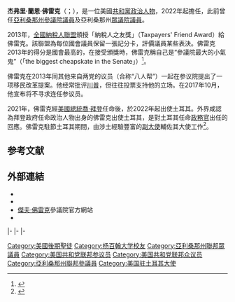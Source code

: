 {{noteTA
|1=zh-hans:弗莱克;zh-tw:佛雷克;zh-hant:弗雷克;
|2=zh-tw:傑佛瑞;zh-cn:杰弗里;zh-hk:謝菲;
|3=zh-tw:傑夫;zh-cn:杰夫;zh-hk:謝夫;
|4=zh-hans:莱恩;zh-hant:蘭恩;
}}
{{Expand|time=2015-07-07T12:52:24+00:00}}
{{请求翻译|time=2015-07-07T12:52:24+00:00}}
{{Infobox officeholder
|name         = 傑夫·佛雷克<br>Jeff Flake
|image        = Jeffry L. Flake, U.S. Ambassador to Turkey.jpg
|jr/sr        = 
|state        = 
|alongside    = 
| office     ={{Link-tr|美國駐土耳其大使館|Amerika Birleşik Devletleri'nin Ankara Büyükelçiliği|美國駐土耳其大使}}
| term_start = 2022年1月7日
| term_end   = 
| 1blankname = 國務卿
| 1namedata  = [[安東尼·布林肯|安東尼·布林肯]]
| preceded   = {{Link-en|大衛·薩特菲爾德|David M. Satterfield}}
| 2blankname  =副大使
| 2namedata  ={{Link-en|歐陽世寧|Scott Oudkirk}}
| successor  = 
|office1=[[亞利桑那州|亞利桑那州]][[美國參議院|聯邦參議員]]
|term_start1   = 2013年1月3日
|term_end1     = 2019年1月3日
|predecessor1  = [[喬恩·凱爾|喬恩·凱爾]]
|successor1    = [[克里斯滕·希尼玛|克里斯滕·希尼玛]]
|state2       = 亞利桑那州
|district2    = [[亞利桑那州第六國會選區|六]]
|term_start2  = 2003年1月3日
|term_end2    = 2013年1月3日
|predecessor2 = {{le|J·D·海沃思|J. D. Hayworth}}
|successor2   = [[大衛·施魏克特|大衛·施魏克特]]
|state3       = 亞利桑那州
|district3    = [[亞利桑那州第一國會選區|一]]
|term_start3  = 2001年1月3日
|term_end3    = 2003年1月3日
|predecessor3 = [[馬特·薩蒙|馬特·薩蒙]]
|successor3   = {{le|里克·任茲|Rick Renzi}}
|birth_name   = 杰弗里·蘭恩·佛雷克<br>Jeffry Lane Flake
|birth_date   = {{birth date and age|1962|12|31}}
|birth_place  = {{US}}[[亞利桑那州|亞利桑那州]][[雪花_(亚利桑那州)|雪花]]
|death_date   =
|death_place  =
|party        = [[共和黨_(美國)|共和黨]]
|spouse       = 謝麗爾（Cheryl）
|children     = 5
|alma_mater   = {{nowrap|[[楊百翰大學|楊百翰大學]]}}
|religion     = [[耶穌基督後期聖徒教會|耶穌基督後期聖徒教會]]
}}

'''杰弗里·蘭恩·佛雷克'''（{{lang-en|'''Jeffry Lane Flake'''}}；{{bd|1962年|12月31日||}}），是一位美國[[共和黨_(美國)|共和黨]][[政治人物|政治人物]]，2022年起擔任{{Link-tr|美國駐土耳其大使館|Amerika Birleşik Devletleri'nin Ankara Büyükelçiliği|美國駐土耳其大使}}，此前曾任[[亞利桑那州|亞利桑那州]][[美國參議院|參議院議員]]及亞利桑那州[[美國眾議院|眾議院議員]]。

2013年，[[全國納稅人聯盟|全國納稅人聯盟]]頒授「納稅人之友獎」（Taxpayers' Friend Award）給佛雷克。該聯盟為每位國會議員保留一張記分卡，評價議員某些表決。佛雷克2013年的得分是國會最高的，在接受頒獎時，佛雷克稱自己是“參議院最大的小氣鬼”（「the biggest cheapskate in the Senate」）<ref>{{Cite web|url = http://www.flake.senate.gov/public/index.cfm/2014/9/ntu-names-flake-biggest-cheapskate-in-senate|title = NTU Names Flake Biggest Cheapskate in Senate|date = 2014-09-18|accessdate = 2014-10-01|website = United States Senator Jeff Flake|publisher = |last = |first = |archive-url = https://web.archive.org/web/20151021233034/http://www.flake.senate.gov/public/index.cfm/2014/9/ntu-names-flake-biggest-cheapskate-in-senate|archive-date = 2015-10-21|dead-url = yes}}</ref>。

佛雷克在2013年同其他来自两党的议员（合称“八人帮”）一起在参议院提出了一项移民改革提案。他经常批评[[唐納·川普|川普]]，但往往投票支持他的立场。在2017年10月，他宣布将不寻求连任参议员。

2021年，佛雷克經[[美國總統|美國總統]][[喬·拜登|喬·拜登]]任命後，於2022年起出使土耳其。外界咸認為拜登政府任命政治人物出身的佛雷克出使土耳其，是對土耳其任命[[政務官|政務官]]{{Link-tr|哈桑·穆拉特·默坎|Hasan Murat Mercan}}出任{{Link-en|土耳其駐美國大使館|Embassy of Turkey, Washington D.C.|土國駐美大使}}的回應。佛雷克駐節土耳其期間，由涉土經驗豐富的[[使領館副館長|副大使]]{{Link-en|歐陽世寧|Scott Oudkirk}}輔佐其大使工作<ref>{{Cite news |title=ABD'nin yeni Ankara Büyükelçisi Jeff Flake, Türkiye'de: 2022'de Türk-Amerikan ilişkilerinin gündeminde hangi konular var? |url=https://www.bbc.com/turkce/haberler-turkiye-59766859 |publisher=[[英國廣播公司|BBC]] |date=2021-12-23 |archiveurl=https://web.archive.org/web/20220123014314/https://www.bbc.com/turkce/haberler-turkiye-59766859 |archivedate=2022-01-23 |accessdate=2022-01-23 }}</ref>。

==参考文献==
{{reflist}}

==外部連結==
*{{CongLinks | congbio = f000444 | ballot = Jeff_Flake | nndb = 543/000037432 | votesmart = 28128 | govtrack = 400134 | natjournal = 3539 | opencong = 400134 | rollcall = 7588 | politifact = | fec = S2AZ00141 | opensecrets = N00009573 | assets = | legistorm = 233/Rep_Jeffry_Lane_Flake.html |  followthemoney = | ontheissues = House/Jeff_Flake.htm | congress = jeff-flake/1633 | worldcat = lccn-n2004-64458 | c-span = jeffflake | rose = | imdb = 2023031 | bloomberg = | nyt = f/jeffrey_l_flake | washpo = gIQAU2XIAP }}
* {{C-SPAN|jeffflake}}
* [https://web.archive.org/web/20130117172314/http://www.flake.senate.gov/ 傑夫·佛雷克]參議院官方網站
* {{Dmoz|Regional/North_America/United_States/Arizona/Government/Federal/US_Senate/Jeff_Flake_%5BR%5D}}

{{s-start}}
{{s-par|us-hs}}
{{s-bef|before=[[馬特·薩蒙|馬特·薩蒙]]}}
{{s-ttl|title=[[亞利桑那州第一國會選區|亞利桑那州第一國會選區]]<br>{{le|亞利桑那州美國眾議院議員列表|List of United States Representatives from Arizona|眾議院議員}}|years=2001年－2003年}}
{{s-aft|after={{le|里克·任茲|Rick Renzi}}}}
|-
{{s-bef|before={{le|J·D·海沃思|J. D. Hayworth}}}}
{{s-ttl|title=[[亞利桑那州第六國會選區|亞利桑那州第六國會選區]]<br>{{le|亞利桑那州美國眾議院議員列表|List of United States Representatives from Arizona|眾議院議員}}|years=2003年－2013年}}
{{s-aft|after=[[大衛·施魏克特|大衛·施魏克特]]}}
|-
{{s-ppo}}
{{s-bef|before=[[喬恩·凱爾|喬恩·凱爾]]}}
{{s-ttl|title={{nowrap|[[美國參議員|美國參議員]][[亞利桑那州|亞利桑那州]][[共和黨_(美國)|共和黨]]被提名人}}<br>（[[美國參議員類別|第1類]]）|years={{le|2012年亞利桑那州美國參議院議員選舉|United States Senate election in Arizona, 2012|2012年}}}}
{{s-aft|after=[[玛尔塔·麦萨利|玛尔塔·麦萨利]]}}
|-
{{s-par|us-sen}}
{{s-bef|before=[[喬恩·凱爾|喬恩·凱爾]]}}
{{s-ttl|title={{le|亞利桑那州美國參議員列表|List of United States Senators from Arizona|亞利桑那州第1類參議員}}|years=2013年－2019年|alongside=[[約翰·麥凱恩|約翰·麥凱恩]]，[[瓊·凱爾|瓊·凱爾]]}}
{{s-aft|after=[[克里斯滕·希尼玛|克里斯滕·希尼玛]]}}
{{s-end}}

{{Authority control}}
{{DEFAULTSORT:Flake, Jeff}}
[[Category:美國後期聖徒|Category:美國後期聖徒]]
[[Category:杨百翰大学校友|Category:杨百翰大学校友]]
[[Category:亞利桑那州聯邦眾議員|Category:亞利桑那州聯邦眾議員]]
[[Category:美国共和党联邦参议员|Category:美国共和党联邦参议员]]
[[Category:美国共和党联邦众议员|Category:美国共和党联邦众议员]]
[[Category:亞利桑那州聯邦參議員|Category:亞利桑那州聯邦參議員]]
[[Category:美国驻土耳其大使|Category:美国驻土耳其大使]]